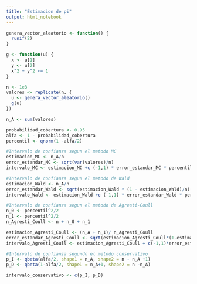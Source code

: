 ```yaml
---
title: "Estimacion de pi"
output: html_notebook
---
```


```r
genera_vector_aleatorio <- function() {
  runif(2)
}

g <- function(u) {
  x <- u[1]
  y <- u[2]
  x^2 + y^2 <= 1
}
```

```r
n <- 1e3
valores <- replicate(n, {
  u <- genera_vector_aleatorio()
  g(u)
})
```


```r
n_A <- sum(valores)

probabilidad_cobertura <- 0.95
alfa <- 1 - probabilidad_cobertura
percentil <- qnorm(1 -alfa/2)

#Intervalo de confianza segun el metodo MC
estimacion_MC <- n_A/n
error_estandar_MC <- sqrt(var(valores)/n)
intervalo_MC <- estimacion_MC +c (-1,1) * error_estandar_MC * percentil

#Intervalo de confianza segun el metodo de Wald
estimacion_Wald <- n_A/n
error_estandar_Wald <- sqrt(estimacion_Wald * (1 - estimacion_Wald)/n)
intervalo_Wald <- estimacion_Wald +c (-1,1) * error_estandar_Wald * percentil

#Intervalo de confianza segun el metodo de Agresti-Coull
n_0 <- percentil^2/2
n_1 <- percentil^2/2
n_Agresti_Coull <- n + n_0 + n_1

estimacion_Agresti_Coull <- (n_A + n_1)/ n_Agresti_Coull
error_estandar_Agresti_Coull <- sqrt(estimacion_Agresti_Coull*(1-estimacion_Agresti_Coull)/ n_Agresti_Coull)
intervalo_Agresti_Coull <- estimacion_Agresti_Coull + c(-1,1)*error_estandar_Agresti_Coull*percentil

#Intervalo de confianza segundo el metodo conservativo
p_I <- qbeta(alfa/2, shape1 = n_A, shape2 = n - n_A +1)
p_D <- qbeta(1-alfa/2, shape1 = n_A+1, shape2 = n -n_A)

intervalo_conservativo <- c(p_I, p_D)
```

